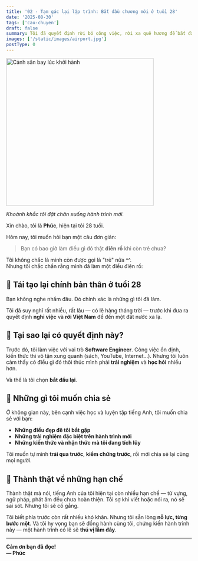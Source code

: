 ```yaml
---
title: '02 - Tạm gác lại lập trình: Bắt đầu chương mới ở tuổi 28'
date: '2025-08-30'
tags: ['cau-chuyen']
draft: false
summary: Tôi đã quyết định rời bỏ công việc, rời xa quê hương để bắt đầu một hành trình mới ở tuổi 28. Đây là những chia sẻ đầu tiên của tôi về quyết định "điên rồ" này.
images: ['/static/images/airport.jpg']
postType: 0
---
```


<img src="/static/images/airport.jpg" alt="Cảnh sân bay lúc khởi hành" width="400" height="auto" />

_Khoảnh khắc tôi đặt chân xuống hành trình mới._

Xin chào, tôi là **Phúc**, hiện tại tôi 28 tuổi.

Hôm nay, tôi muốn hỏi bạn một câu đơn giản:

> Bạn có bao giờ làm điều gì đó thật **điên rồ** khi còn trẻ chưa?

Tôi không chắc là mình còn được gọi là "trẻ" nữa ^^.  
Nhưng tôi chắc chắn rằng mình đã làm một điều điên rồ:

## 🔄 Tái tạo lại chính bản thân ở tuổi 28

Bạn không nghe nhầm đâu. Đó chính xác là những gì tôi đã làm.

Tôi đã suy nghĩ rất nhiều, rất lâu — có lẽ hàng tháng trời — trước khi đưa ra quyết định **nghỉ việc** và **rời Việt Nam** để đến một đất nước xa lạ.

## 💭 Tại sao lại có quyết định này?

Trước đó, tôi làm việc với vai trò **Software Engineer**. Công việc ổn định, kiến thức thì vô tận xung quanh (sách, YouTube, Internet…). Nhưng tôi luôn cảm thấy có điều gì đó thôi thúc mình phải **trải nghiệm** và **học hỏi** nhiều hơn.

Và thế là tôi chọn **bắt đầu lại**.

## 🌟 Những gì tôi muốn chia sẻ

Ở không gian này, bên cạnh việc học và luyện tập tiếng Anh, tôi muốn chia sẻ với bạn:

- **Những điều đẹp đẽ tôi bắt gặp**
- **Những trải nghiệm đặc biệt trên hành trình mới**
- **Những kiến thức và nhận thức mà tôi đang tích lũy**

Tôi muốn tự mình **trải qua trước**, **kiểm chứng trước**, rồi mới chia sẻ lại cùng mọi người.

## 🎯 Thành thật về những hạn chế

Thành thật mà nói, tiếng Anh của tôi hiện tại còn nhiều hạn chế — từ vựng, ngữ pháp, phát âm đều chưa hoàn thiện. Tôi sợ khi viết hoặc nói ra, nó sẽ sai sót. Nhưng tôi sẽ cố gắng.

Tôi biết phía trước còn rất nhiều khó khăn. Nhưng tôi sẵn lòng **nỗ lực, từng bước một**. Và tôi hy vọng bạn sẽ đồng hành cùng tôi, chứng kiến hành trình này — một hành trình có lẽ sẽ **thú vị lắm đây**.

---

**Cảm ơn bạn đã đọc!**  
**— Phúc**

